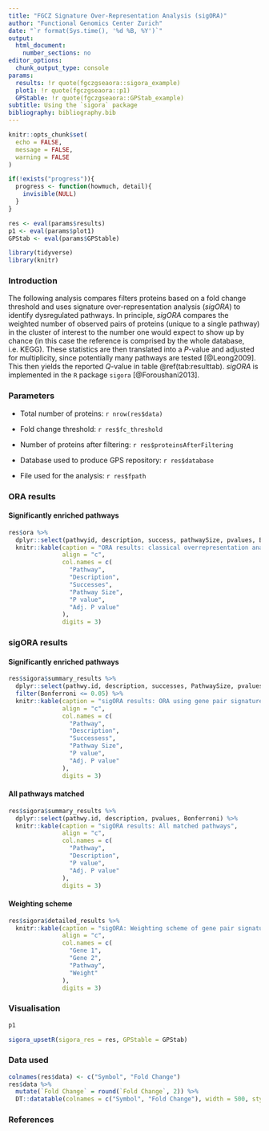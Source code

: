 ```yaml
---
title: "FGCZ Signature Over-Representation Analysis (sigORA)"
author: "Functional Genomics Center Zurich"
date: "`r format(Sys.time(), '%d %B, %Y')`"
output:
  html_document:
    number_sections: no
editor_options:
  chunk_output_type: console
params:
  results: !r quote(fgczgseaora::sigora_example)
  plot1: !r quote(fgczgseaora::p1)
  GPStable: !r quote(fgczgseaora::GPStab_example)
subtitle: Using the `sigora` package
bibliography: bibliography.bib
---
```


```r
knitr::opts_chunk$set(
  echo = FALSE,
  message = FALSE,
  warning = FALSE
)

if(!exists("progress")){
  progress <- function(howmuch, detail){
    invisible(NULL)
  }
}

res <- eval(params$results)
p1 <- eval(params$plot1)
GPStab <- eval(params$GPStable)

library(tidyverse)
library(knitr)
```

### Introduction

The following analysis compares filters proteins based on a fold change threshold and uses signature over-representation analysis (*sigORA*) to identify dysregulated pathways. In principle, *sigORA* compares the weighted number of observed pairs of proteins (unique to a single pathway)  in the cluster of interest to the number one would expect to show up by chance (in this case the reference is comprised by the whole database, i.e. KEGG). These statistics are then translated into a *P*-value and adjusted for multiplicity, since potentially many pathways are tested [@Leong2009]. This then yields the reported *Q*-value in table \@ref(tab:resulttab). *sigORA* is implemented in the `R` package `sigora` [@Foroushani2013].

### Parameters

- Total number of proteins: `r nrow(res$data)`

- Fold change threshold: `r res$fc_threshold`

- Number of proteins after filtering: `r res$proteinsAfterFiltering`

- Database used to produce GPS repository: `r res$database`

- File used for the analysis: `r res$fpath`

### ORA results {.tabset .tabset-pills}

#### Significantly enriched pathways

```r
res$ora %>% 
  dplyr::select(pathwyid, description, success, pathwaySize, pvalues, Bonfer) %>% 
  knitr::kable(caption = "ORA results: classical overrepresentation analysis using Fisher's exact test", 
               align = "c",
               col.names = c(
                 "Pathway",
                 "Description",
                 "Successes",
                 "Pathway Size",
                 "P value",
                 "Adj. P value"
               ),
               digits = 3)
```


### sigORA results {.tabset .tabset-pills}

#### Significantly enriched pathways


```r
res$sigora$summary_results %>% 
  dplyr::select(pathwy.id, description, successes, PathwaySize, pvalues, Bonferroni) %>% 
  filter(Bonferroni <= 0.05) %>% 
  knitr::kable(caption = "sigORA results: ORA using gene pair signatures", 
               align = "c",
               col.names = c(
                 "Pathway",
                 "Description",
                 "Successess",
                 "Pathway Size",
                 "P value",
                 "Adj. P value"
               ),
               digits = 3)
```

#### All pathways matched

```r
res$sigora$summary_results %>% 
  dplyr::select(pathwy.id, description, pvalues, Bonferroni) %>% 
  knitr::kable(caption = "sigORA results: All matched pathways", 
               align = "c",
               col.names = c(
                 "Pathway",
                 "Description",
                 "P value",
                 "Adj. P value"
               ),
               digits = 3)
```

#### Weighting scheme

```r
res$sigora$detailed_results %>% 
  knitr::kable(caption = "sigORA: Weighting scheme of gene pair signatures used",
               align = "c",
               col.names = c(
                 "Gene 1",
                 "Gene 2",
                 "Pathway",
                 "Weight"
               ),
               digits = 3)
```

### Visualisation

```r
p1
```

```r
sigora_upsetR(sigora_res = res, GPStable = GPStab)
```


### Data used

```r
colnames(res$data) <- c("Symbol", "Fold Change")
res$data %>%
  mutate(`Fold Change` = round(`Fold Change`, 2)) %>% 
  DT::datatable(colnames = c("Symbol", "Fold Change"), width = 500, style = "bootstrap")
```


### References
